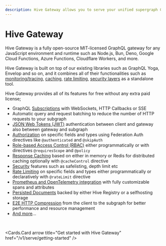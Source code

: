 ```yaml
---
description: Hive Gateway allows you to serve your unified supergraph GraphQL schema
---
```



# Hive Gateway

Hive Gateway is a fully open-source MIT-licensed GraphQL gateway for any JavaScript environment and
runtime such as Node.js, Bun, Deno, Google Cloud Functions, Azure Functions, Cloudflare Workers, and
more.

Hive Gateway is built on top of our existing libraries such as GraphQL Yoga, Envelop and so on, and
it combines all of their functionalities such as
[monitoring/tracing](/v1/serve/features/monitoring-tracing),
[caching](/v1/serve/features/performance),
[rate limiting](/v1/serve/features/security/rate-limiting),
[security layers](/v1/serve/features/security) as a standalone tool.

Hive Gateway provides all of its features for free without any extra paid license;

- GraphQL [Subscriptions](/v1/serve/features/subscriptions) with WebSockets, HTTP Callbacks or SSE
- Automatic query and request batching to reduce the number of HTTP requests to your subgraph
- [JSON Web Tokens (JWT)](/v1/serve/features/auth/jwt) authentication between client and gateway
  also between gateway and subgraph
- [Authorization](/v1/serve/features/auth/generic-auth) on specific fields and types using
  Federation Auth directives like `@authenticated` and `@skipAuth`
- [Role-based Access Control (RBAC)](/v1/serve/features/auth/generic-auth) either programmatically
  or with directives `@requiresScope` and `@policy`
- [Response Caching](/v1/serve/features/performance/response-caching) based on either in memory or
  Redis for distributed caching optionally with `@cacheControl` directive
- [Security](/v1/serve/features/security) features such as safelisting, depth limit etc
- [Rate Limiting](/v1/serve/features/security/rate-limiting) on specific fields and types either
  programmatically or declaratively with `@rateLimit` directive
- [Prometheus and OpenTelemetry integration](v1/serve/features/monitoring-tracing) with fully
  customizable spans and attributes
- [Persisted Documents](/v1/serve/features/performance/persisted-operations) backed by either Hive
  Registry or a selfhosting storage
- [E2E HTTP Compression](/v1/serve/features/performance/compression) from the client to the subgraph
  for better performance and resource management
- [And more](/v1/serve/features)...

<br />

<Cards.Card arrow title="Get started with Hive Gateway" href="/v1/serve/getting-started" />

